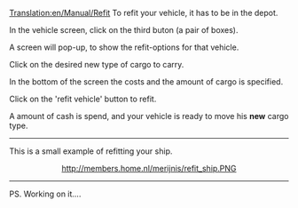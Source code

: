 [[Translation:en/Manual/Refit]]
To refit your vehicle, it has to be in the depot.

In the vehicle screen, click on the third buton (a pair of boxes).


A screen will pop-up, to show the refit-options for that vehicle.

Click on the desired new type of cargo to carry.

In the bottom of the screen the costs and the amount of cargo is specified.


Click on the 'refit vehicle' button to refit.

A amount of cash is spend, and your vehicle is ready to move his '''new''' cargo type.

----

This is a small example of refitting your ship.

<center>http://members.home.nl/merijnis/refit_ship.PNG</center>

----
PS. Working on it....